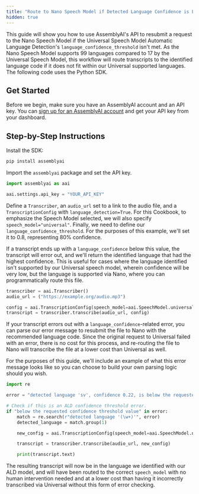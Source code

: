 ```yaml
---
title: "Route to Nano Speech Model if Detected Language Confidence is Low"
hidden: true
---
```


This guide will show you how to use AssemblyAI's API to resubmit a request to the Nano Speech Model if the Universal Speech Model Automatic Language Detection's `language_confidence_threshold` isn't met. As the Nano Speech Model supports 99 languages compared to 17 by the Universal Speech Model, this workflow will route transcripts to the identified language code if it does not fit within our Universal supported languages. The following code uses the Python SDK.

## Get Started

Before we begin, make sure you have an AssemblyAI account and an API key. You can [sign up for an AssemblyAI account](https://www.assemblyai.com/app) and get your API key from your dashboard.

## Step-by-Step Instructions

Install the SDK:

```bash
pip install assemblyai
```

Import the `assemblyai` package and set the API key.

```python
import assemblyai as aai

aai.settings.api_key = "YOUR_API_KEY"
```

Define a `Transcriber`, an `audio_url` set to a link to the audio file, and a `TranscriptionConfig` with `language_detection=True`. For this Cookbook, to emphasize the Speech Model selected, we will also specify `speech_model="universal"`. Finally, we need to define our `language_confidence_threshold`. For the purposes of this example, we'll set it to 0.8, representing 80% confidence.

If a transcript ends up with a `language_confidence` below this value, the transcript will error out, and we'll return the identified language that had the highest confidence. This is useful for cases where the language identified isn't supported by our Universal speech model, wherein confidence will be very low, but the language is supported via Nano, where you can programmatically route this file.

```python
transcriber = aai.Transcriber()
audio_url = ("https://example.org/audio.mp3")

config = aai.TranscriptionConfig(speech_model=aai.SpeechModel.universal, language_detection=True, language_confidence_threshold=0.8)
transcript = transcriber.transcribe(audio_url, config)
```

If your transcript errors out with a `language_confidence`-related error, you can parse our error message to resubmit the file to Nano with the recommended language code. Since the original request to Universal failed with an error, there is no cost for this process, and re-routing the file to Nano will transcribe the file at a lower cost than Universal as well.

For the purposes of this guide, we'll include an example of what this error message looks like so you can choose to build your own parsing logic should you wish.

```python
import re

error = "detected language 'sv', confidence 0.22, is below the requested confidence threshold value of 0.8"  # Example message. Normally you'd access this error via transcript.error.

# Check if this is an ALD confidence threshold error.
if "below the requested confidence threshold value" in error:
    match = re.search(r"detected language '(\w+)'", error)
    detected_language = match.group(1)

    new_config = aai.TranscriptionConfig(speech_model=aai.SpeechModel.nano, language_code=detected_language)

    transcript = transcriber.transcribe(audio_url, new_config)

    print(transcript.text)
```

The resulting transcript will now be in the language we identified with our ALD model, and will have been routed to the correct `speech_model` with no human intervention needed and at a lower cost than having it incorrectly transcribed via Universal without this form of error checking.
